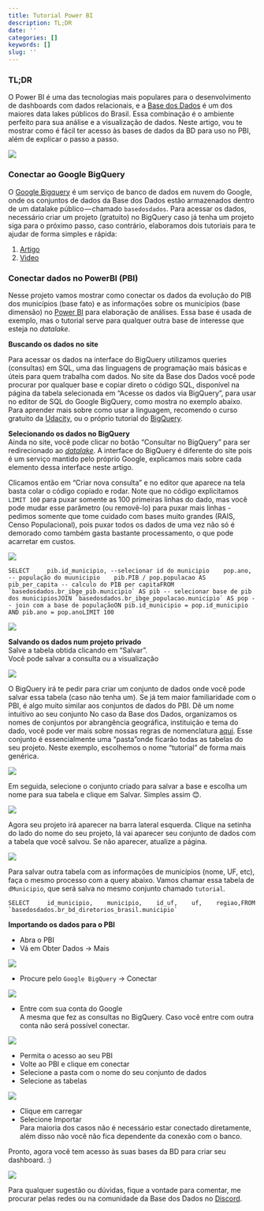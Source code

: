 ```yaml
---
title: Tutorial Power BI
description: TL;DR
date: ''
categories: []
keywords: []
slug: ''
---
```

### TL;DR

O Power BI é uma das tecnologias mais populares para o desenvolvimento de dashboards com dados relacionais, e a [Base dos Dados](https://www.google.com/url?q=https://basedosdados.org/\&sa=D\&source=editors\&ust=1626396149894000\&usg=AOvVaw2fSCNOCKXtr8yiXoj-Hw3Z) é um dos maiores data lakes públicos do Brasil. Essa combinação é o ambiente perfeito para sua análise e a visualização de dados. Neste artigo, vou te mostrar como é fácil ter acesso às bases de dados da BD para uso no PBI, além de explicar o passo a passo.

![](https://storage.googleapis.com/basedosdados-website/blog/tutorial-power-bi/image_0.png)

### Conectar ao Google BigQuery

O [Google Bigquery](https://www.google.com/url?q=https://cloud.google.com/bigquery\&sa=D\&source=editors\&ust=1626396176093000\&usg=AOvVaw0Tv_wR9xWDsunWNof6mJbF) é um serviço de banco de dados em nuvem do Google, onde os conjuntos de dados da Base dos Dados estão armazenados dentro de um datalake público — chamado `basedosdados`. Para acessar os dados, necessário criar um projeto (gratuito) no BigQuery caso já tenha um projeto siga para o próximo passo, caso contrário, elaboramos dois tutoriais para te ajudar de forma simples e rápida:

1. [Artigo](https://dev.to/basedosdados/bigquery-101-45pk)
2. [Video](https://www.youtube.com/watch?v=nGM2OwTUY_M)

### Conectar dados no PowerBI (PBI)

Nesse projeto vamos mostrar como conectar os dados da evolução do PIB dos municípios (base fato) e as informações sobre os municípios (base dimensão) no [Power BI](https://powerbi.microsoft.com/pt-br/downloads/) para elaboração de análises. Essa base é usada de exemplo, mas o tutorial serve para qualquer outra base de interesse que esteja no *datalake*.

**Buscando os dados no site**

Para acessar os dados na interface do BigQuery utilizamos queries (consultas) em SQL, uma das linguagens de programação mais básicas e úteis para quem trabalha com dados. No site da Base dos Dados você pode procurar por qualquer base e copiar direto o código SQL, disponível na página da tabela selecionada em “Acesse os dados via BigQuery”, para usar no editor de SQL do Google BigQuery, como mostra no exemplo abaixo. Para aprender mais sobre como usar a linguagem, recomendo o curso gratuito da [Udacity](https://www.udacity.com/course/sql-for-data-analysis--ud198), ou o próprio tutorial do [BigQuery](https://cloud.google.com/bigquery/docs/tutorials).

**Selecionando os dados no BigQuery**\
Ainda no site, você pode clicar no botão “Consultar no BigQuery” para ser redirecionado ao [*datalake*](https://console.cloud.google.com/bigquery?p=basedosdados\&page=project). A interface do BigQuery é diferente do site pois é um serviço mantido pelo próprio Google, explicamos mais sobre cada elemento dessa interface neste artigo.

Clicamos então em “Criar nova consulta” e no editor que aparece na tela basta colar o código copiado e rodar. Note que no código explicitamos `LIMIT 100` para puxar somente as 100 primeiras linhas do dado, mas você pode mudar esse parâmetro (ou removê-lo) para puxar mais linhas - pedimos somente que tome cuidado com bases muito grandes (RAIS, Censo Populacional), pois puxar todos os dados de uma vez não só é demorado como também gasta bastante processamento, o que pode acarretar em custos.

![](https://storage.googleapis.com/basedosdados-website/blog/tutorial-power-bi/image_1.png)

```
SELECT     pib.id_municipio, --selecionar id do municipio    pop.ano, -- população do muunicipio    pib.PIB / pop.populacao AS pib_per_capita -- calculo do PIB per capitaFROM `basedosdados.br_ibge_pib.municipio` AS pib -- selecionar base de pib dos municipiosJOIN `basedosdados.br_ibge_populacao.municipio` AS pop -- join com a base de populaçãoON pib.id_municipio = pop.id_municipio AND pib.ano = pop.anoLIMIT 100
```

![](https://storage.googleapis.com/basedosdados-website/blog/tutorial-power-bi/image_2.png)

**Salvando os dados num projeto privado**\
Salve a tabela obtida clicando em “Salvar”.\
Você pode salvar a consulta ou a visualização

![](https://storage.googleapis.com/basedosdados-website/blog/tutorial-power-bi/image_3.png)

O BigQuery irá te pedir para criar um conjunto de dados onde você pode salvar essa tabela (caso não tenha um). Se já tem maior familiaridade com o PBI, é algo muito similar aos conjuntos de dados do PBI. Dê um nome intuitivo ao seu conjunto No caso da Base dos Dados, organizamos os nomes de conjuntos por abrangência geográfica, instituição e tema do dado, você pode ver mais sobre nossas regras de nomenclatura [aqui](https://basedosdados.github.io/mais/style_data/#nomea%C3%A7%C3%A3o-de-bases-e-tabelas). Esse conjunto é essencialmente uma “pasta”onde ficarão todas as tabelas do seu projeto. Neste exemplo, escolhemos o nome “tutorial” de forma mais genérica.

![](https://storage.googleapis.com/basedosdados-website/blog/tutorial-power-bi/image_4.png)

Em seguida, selecione o conjunto criado para salvar a base e escolha um nome para sua tabela e clique em Salvar. Simples assim 😊.

![](https://storage.googleapis.com/basedosdados-website/blog/tutorial-power-bi/image_5.png)

Agora seu projeto irá aparecer na barra lateral esquerda. Clique na setinha do lado do nome do seu projeto, lá vai aparecer seu conjunto de dados com a tabela que você salvou. Se não aparecer, atualize a página.

![](https://storage.googleapis.com/basedosdados-website/blog/tutorial-power-bi/image_6.png)

Para salvar outra tabela com as informações de municípios (nome, UF, etc), faça o mesmo processo com a query abaixo. Vamos chamar essa tabela de `dMunicipio`, que será salva no mesmo conjunto chamado `tutorial`.

```
SELECT     id_municipio,    municipio,    id_uf,    uf,    regiao,FROM `basedosdados.br_bd_diretorios_brasil.municipio`
```

**Importando os dados para o PBI**

* Abra o PBI
* Vá em Obter Dados -> Mais

![](https://storage.googleapis.com/basedosdados-website/blog/tutorial-power-bi/image_7.png)

* Procure pelo `Google BigQuery` -> Conectar

![](https://storage.googleapis.com/basedosdados-website/blog/tutorial-power-bi/image_8.png)

* Entre com sua conta do Google\
  A mesma que fez as consultas no BigQuery. Caso você entre com outra conta não será possível conectar.

![](https://storage.googleapis.com/basedosdados-website/blog/tutorial-power-bi/image_9.png)

* Permita o acesso ao seu PBI
* Volte ao PBI e clique em conectar
* Selecione a pasta com o nome do seu conjunto de dados
* Selecione as tabelas

![](https://storage.googleapis.com/basedosdados-website/blog/tutorial-power-bi/image_10.png)

* Clique em carregar
* Selecione Importar\
  Para maioria dos casos não é necessário estar conectado diretamente, além disso não você não fica dependente da conexão com o banco.

Pronto, agora você tem acesso às suas bases da BD para criar seu dashboard. :)

![](https://storage.googleapis.com/basedosdados-website/blog/tutorial-power-bi/image_11.gif)

Para qualquer sugestão ou dúvidas, fique a vontade para comentar, me procurar pelas redes ou na comunidade da Base dos Dados no [Discord](https://discord.com/invite/huKWpsVYx4).
